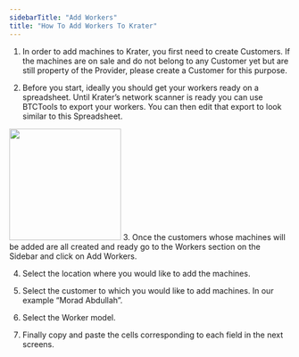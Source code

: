 ```yaml
---
sidebarTitle: "Add Workers"
title: "How To Add Workers To Krater"
---
```


1. In order to add machines to Krater, you first need to create Customers. If the machines are on sale and do not belong to any Customer yet but are still property of the Provider, please create a Customer for this purpose.

2. Before you start, ideally you should get your workers ready on a spreadsheet. Until Krater’s network scanner is ready you can use BTCTools to export your workers. You can then edit that export to look similar to this Spreadsheet.
<Frame caption="Google Sheets"><img height="200" src="https://krater.io/assets/images/articles/adding-workers/1.webp" /></Frame>
3. Once the customers whose machines will be added are all created and ready go to the Workers section on the Sidebar and click on Add Workers.

4. Select the location where you would like to add the machines.

5. Select the customer to which you would like to add machines. In our example “Morad Abdullah”.

6. Select the Worker model.

7. Finally copy and paste the cells corresponding to each field in the next screens.
